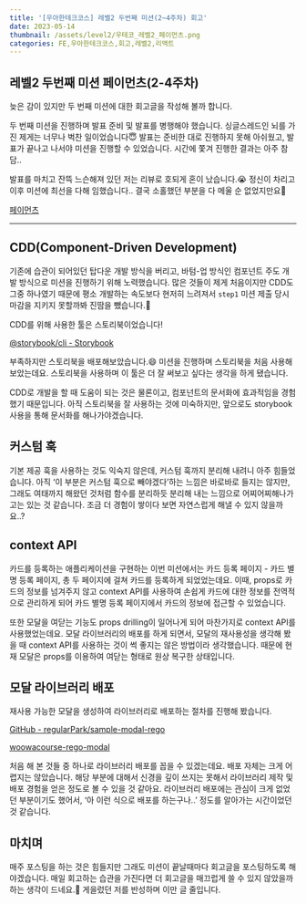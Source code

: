 ```yaml
---
title: '[우아한테크코스] 레벨2 두번째 미션(2~4주차) 회고'
date: 2023-05-14
thumbnail: /assets/level2/우테코_레벨2_페이먼츠.png
categories: FE,우아한테크코스,회고,레벨2,리액트
---
```


## **레벨2 두번째 미션 페이먼츠(2-4주차)**

늦은 감이 있지만 두 번째 미션에 대한 회고글을 작성해 볼까 합니다.

두 번째 미션을 진행하며 발표 준비 및 발표를 병행해야 했습니다. 싱글스레드인 뇌를 가진 제게는 너무나 벅찬 일이었습니다😇 발표는 준비한 대로 진행하지 못해 아쉬웠고, 발표가 끝나고 나서야 미션을 진행할 수 있었습니다. 시간에 쫓겨 진행한 결과는 아주 참담..

발표를 마치고 잔뜩 느슨해져 있던 저는 리뷰로 호되게 혼이 났습니다.😭 정신이 차리고 이후 미션에 최선을 다해 임했습니다.. 결국 소홀했던 부분을 다 메울 순 없었지만요🥲

[페이먼츠](https://regularpark.github.io/react-payments/)

---

## CDD(Component-Driven Development)

기존에 습관이 되어있던 탑다운 개발 방식을 버리고, 바텀-업 방식인 컴포넌트 주도 개발 방식으로 미션을 진행하기 위해 노력했습니다. 많은 것들이 제게 처음이지만 CDD도 그중 하나였기 때문에 평소 개발하는 속도보다 현저히 느려져서 `step1` 미션 제출 당시 마감을 지키지 못할까봐 진땀을 뺐습니다.🥲

CDD를 위해 사용한 툴은 스토리북이었습니다!

[@storybook/cli - Storybook](https://644c76ac0c18c62608a36d05-faocreyshu.chromatic.com/?path=/docs/stories-common-bottomsheet--docs)

부족하지만 스토리북을 배포해보았습니다.😄 미션을 진행하며 스토리북을 처음 사용해 보았는데요. 스토리북을 사용하며 이 툴은 더 잘 써보고 싶다는 생각을 하게 됐습니다.

CDD로 개발을 할 때 도움이 되는 것은 물론이고, 컴포넌트의 문서화에 효과적임을 경험했기 때문입니다. 아직 스토리북을 잘 사용하는 것에 미숙하지만, 앞으로도 storybook 사용을 통해 문서화를 해나가야겠습니다.

## 커스텀 훅

기본 제공 훅을 사용하는 것도 익숙지 않은데, 커스텀 훅까지 분리해 내려니 아주 힘들었습니다. 아직 ‘이 부분은 커스텀 훅으로 빼야겠다’하는 느낌은 바로바로 들지는 않지만, 그래도 여태까지 해왔던 것처럼 함수를 분리하듯 분리해 내는 느낌으로 어찌어찌해나가고는 있는 것 같습니다. 조금 더 경험이 쌓이다 보면 자연스럽게 해낼 수 있지 않을까요..?

## context API

카드를 등록하는 애플리케이션을 구현하는 이번 미션에서는 카드 등록 페이지 - 카드 별명 등록 페이지, 총 두 페이지에 걸쳐 카드를 등록하게 되었었는데요. 이때, props로 카드의 정보를 넘겨주지 않고 context API를 사용하여 손쉽게 카드에 대한 정보를 전역적으로 관리하게 되어 카드 별명 등록 페이지에서 카드의 정보에 접근할 수 있었습니다.

또한 모달을 여닫는 기능도 props drilling이 일어나게 되어 마찬가지로 context API를 사용했었는데요. 모달 라이브러리의 배포를 하게 되면서, 모달의 재사용성을 생각해 봤을 때 context API를 사용하는 것이 썩 좋지는 않은 방법이라 생각했습니다. 때문에 현재 모달은 props를 이용하여 여닫는 형태로 원상 복구한 상태입니다.

## 모달 라이브러리 배포

재사용 가능한 모달을 생성하여 라이브러리로 배포하는 절차를 진행해 봤습니다.

[GitHub - regularPark/sample-modal-rego](https://github.com/regularPark/sample-modal-rego)

[woowacourse-rego-modal](https://www.npmjs.com/package/woowacourse-rego-modal)

처음 해 본 것들 중 하나로 라이브러리 배포를 꼽을 수 있겠는데요. 배포 자체는 크게 어렵지는 않았습니다. 해당 부분에 대해서 신경을 깊이 쓰지는 못해서 라이브러리 제작 및 배포 경험을 얻은 정도로 볼 수 있을 것 같아요. 라이브러리 배포에는 관심이 크게 없었던 부분이기도 했어서, ‘아 이런 식으로 배포를 하는구나..’ 정도를 알아가는 시간이었던 것 같습니다.

## 마치며

매주 포스팅을 하는 것은 힘들지만 그래도 미션이 끝날때마다 회고글을 포스팅하도록 해야겠습니다. 매일 회고하는 습관을 가진다면 더 회고글을 매끄럽게 쓸 수 있지 않았을까하는 생각이 드네요.🤔 게을렀던 저를 반성하며 이만 글 줄입니다.
